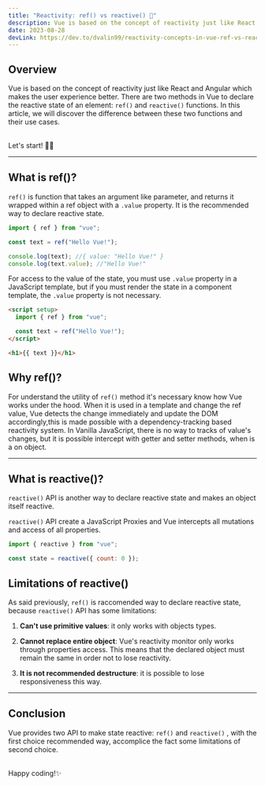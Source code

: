 ```yaml
---
title: "Reactivity: ref() vs reactive() 👊"
description: Vue is based on the concept of reactivity just like React and Angular which makes the user experience better.
date: 2023-08-28
devLink: https://dev.to/dvalin99/reactivity-concepts-in-vue-ref-vs-reactive-31dd/
---
```



## Overview

Vue is based on the concept of reactivity just like React and Angular which makes the user experience better.
There are two methods in Vue to declare the reactive state of an element: `ref()` and `reactive()` functions.
In this article, we will discover the difference between these two functions and their use cases.

<br />
Let's start! 🤙🏼

---

## What is ref()?

`ref()` is function that takes an argument like parameter, and returns it wrapped within a ref object with a `.value` property.
It is the recommended way to declare reactive state.

```js
import { ref } from "vue";

const text = ref("Hello Vue!");

console.log(text); //{ value: "Hello Vue!" }
console.log(text.value); //"Hello Vue!"
```

For access to the value of the state, you must use `.value` property in a JavaScript template, but if you must render the state in a component template, the `.value` property is not necessary.

```html
<script setup>
  import { ref } from "vue";

  const text = ref("Hello Vue!");
</script>

<h1>{{ text }}</h1>
```

## Why ref()?

For understand the utility of `ref()` method it's necessary know how Vue works under the hood.
When it is used in a template and change the ref value, Vue detects the change immediately and update the DOM accordingly,this is made possible with a dependency-tracking based reactivity system.
In Vanilla JavaScript, there is no way to tracks of value's changes, but it is possible intercept with getter and setter methods, when is a on object.

---

## What is reactive()?

`reactive()` API is another way to declare reactive state and makes an object itself reactive.

`reactive()` API create a JavaScript Proxies and Vue intercepts all mutations and access of all properties.

```js
import { reactive } from "vue";

const state = reactive({ count: 0 });
```

## Limitations of reactive()

As said previously, `ref()` is raccomended way to declare reactive state, because `reactive()` API has some limitations:

1. **Can't use primitive values**: it only works with objects types.

2. **Cannot replace entire object**: Vue's reactivity monitor only works through properties access.
   This means that the declared object must remain the same in order not to lose reactivity.

3. **It is not recommended destructure**: it is possible to lose responsiveness this way.

---

## Conclusion

Vue provides two API to make state reactive: `ref()` and `reactive()` , with the first choice recommended way, accomplice the fact some limitations of second choice.

<br />
Happy coding!✨
